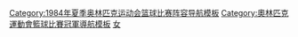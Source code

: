 {{National basketball squad  
 | name      = 1984年夏季奥运会美国女子篮球阵容
 | sport = 篮球
 | bg        = #002868
 | fg        = white
 | country   = 美国
 | gender    = 女子 
 | comp link = 1984年夏季奥林匹克运动会女子篮球比赛
 | comp      = 1984年夏季奥林匹克运动会 – 金牌
 | p1        =
 | p2        =
 | p3        =
 | p4        = [[特雷莎·爱德华兹|爱德华兹]]
 | p5        = [[利·亨利|亨利]]
 | p6        = [[莱内特·伍德沃德|伍德沃德]]
 | p7        = [[安妮·多诺万|多诺万]]
 | p8        = [[凯茜·博斯韦尔|博斯韦尔]]
 | p9        = [[谢丽尔·米勒|米勒]]
 | p10       = [[贾尼丝·劳伦斯·布拉克斯顿|布拉克斯顿]]
 | p11       = [[辛迪·诺布尔|诺布尔]]
 | p12       = [[金·马尔基|马尔基]]
 | p13       = [[丹尼丝·柯里|柯里]]
 | p14       = [[帕梅拉·麦吉|麦吉]]
 | p15       = [[卡萝尔·门肯-绍特|门肯-绍特]]
 | coach     = {{tsl|en|Pat Summitt||Summitt}}
}}<noinclude>
{{collapsible option}}
[[Category:1984年夏季奥林匹克运动会篮球比赛阵容导航模板]]
[[Category:奧林匹克運動會籃球比賽冠軍導航模板]]
[[Category:美国奥林匹克运动会篮球比赛阵容导航模板|女]]
</noinclude>